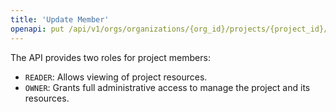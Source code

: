 ```yaml
---
title: 'Update Member'
openapi: put /api/v1/orgs/organizations/{org_id}/projects/{project_id}/members/
---
```


The API provides two roles for project members:

- `READER`: Allows viewing of project resources.
- `OWNER`: Grants full administrative access to manage the project and its resources.
